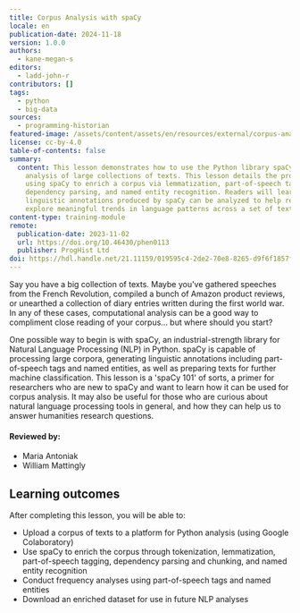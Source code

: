```yaml
---
title: Corpus Analysis with spaCy
locale: en
publication-date: 2024-11-18
version: 1.0.0
authors:
  - kane-megan-s
editors:
  - ladd-john-r
contributors: []
tags:
  - python
  - big-data
sources:
  - programming-historian
featured-image: /assets/content/assets/en/resources/external/corpus-analysis-with-spacy/featured-image.jpg
license: cc-by-4.0
table-of-contents: false
summary:
  content: This lesson demonstrates how to use the Python library spaCy for
    analysis of large collections of texts. This lesson details the process of
    using spaCy to enrich a corpus via lemmatization, part-of-speech tagging,
    dependency parsing, and named entity recognition. Readers will learn how the
    linguistic annotations produced by spaCy can be analyzed to help researchers
    explore meaningful trends in language patterns across a set of texts.
content-type: training-module
remote:
  publication-date: 2023-11-02
  url: https://doi.org/10.46430/phen0113
  publisher: ProgHist Ltd
doi: https://hdl.handle.net/21.11159/019595c4-2de2-70e8-8265-d9f6f1857f0f
---
```

Say you have a big collection of texts. Maybe you've gathered speeches from the French Revolution, compiled a bunch of Amazon product reviews, or unearthed a collection of diary entries written during the first world war. In any of these cases, computational analysis can be a good way to compliment close reading of your corpus... but where should you start?

One possible way to begin is with spaCy, an industrial-strength library for Natural Language Processing (NLP) in Python. spaCy is capable of processing large corpora, generating linguistic annotations including part-of-speech tags and named entities, as well as preparing texts for further machine classification. This lesson is a 'spaCy 101' of sorts, a primer for researchers who are new to spaCy and want to learn how it can be used for corpus analysis. It may also be useful for those who are curious about natural language processing tools in general, and how they can help us to answer humanities research questions.

#### Reviewed by:

* Maria Antoniak
* William Mattingly

## Learning outcomes

After completing this lesson, you will be able to:

* Upload a corpus of texts to a platform for Python analysis (using Google Colaboratory)
* Use spaCy to enrich the corpus through tokenization, lemmatization, part-of-speech tagging, dependency parsing and chunking, and named entity recognition
* Conduct frequency analyses using part-of-speech tags and named entities
* Download an enriched dataset for use in future NLP analyses

<ExternalResource title="Interested in learning more?" subtitle="Check out this lesson on Programming Historian's website" url="https://doi.org/10.46430/phen0113" />
